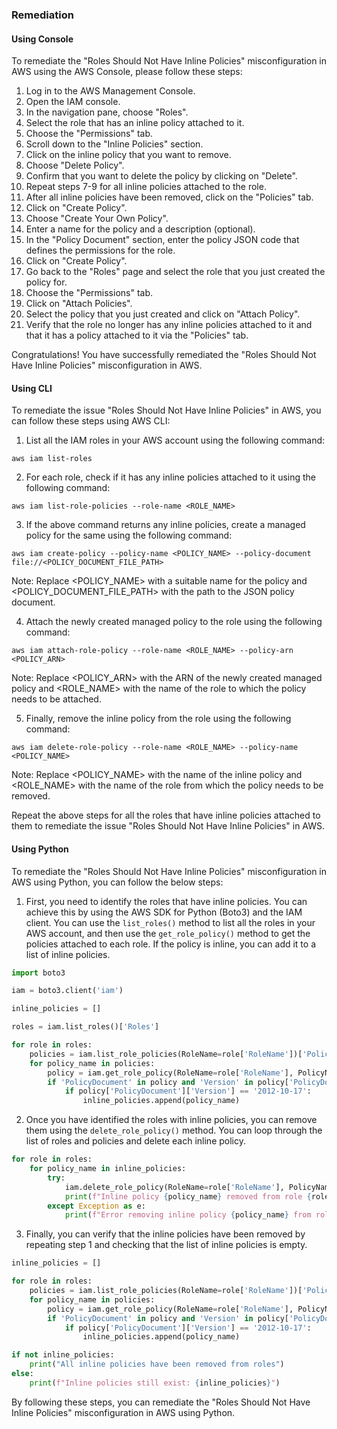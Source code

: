### Remediation

#### Using Console

To remediate the "Roles Should Not Have Inline Policies" misconfiguration in AWS using the AWS Console, please follow these steps:

1. Log in to the AWS Management Console.
2. Open the IAM console.
3. In the navigation pane, choose "Roles".
4. Select the role that has an inline policy attached to it.
5. Choose the "Permissions" tab.
6. Scroll down to the "Inline Policies" section.
7. Click on the inline policy that you want to remove.
8. Choose "Delete Policy".
9. Confirm that you want to delete the policy by clicking on "Delete".
10. Repeat steps 7-9 for all inline policies attached to the role.
11. After all inline policies have been removed, click on the "Policies" tab.
12. Click on "Create Policy".
13. Choose "Create Your Own Policy".
14. Enter a name for the policy and a description (optional).
15. In the "Policy Document" section, enter the policy JSON code that defines the permissions for the role.
16. Click on "Create Policy".
17. Go back to the "Roles" page and select the role that you just created the policy for.
18. Choose the "Permissions" tab.
19. Click on "Attach Policies".
20. Select the policy that you just created and click on "Attach Policy".
21. Verify that the role no longer has any inline policies attached to it and that it has a policy attached to it via the "Policies" tab.

Congratulations! You have successfully remediated the "Roles Should Not Have Inline Policies" misconfiguration in AWS.

#### Using CLI

To remediate the issue "Roles Should Not Have Inline Policies" in AWS, you can follow these steps using AWS CLI:

1. List all the IAM roles in your AWS account using the following command:
```
aws iam list-roles
```

2. For each role, check if it has any inline policies attached to it using the following command:
```
aws iam list-role-policies --role-name <ROLE_NAME>
```

3. If the above command returns any inline policies, create a managed policy for the same using the following command:
```
aws iam create-policy --policy-name <POLICY_NAME> --policy-document file://<POLICY_DOCUMENT_FILE_PATH>
```
Note: Replace <POLICY_NAME> with a suitable name for the policy and <POLICY_DOCUMENT_FILE_PATH> with the path to the JSON policy document.

4. Attach the newly created managed policy to the role using the following command:
```
aws iam attach-role-policy --role-name <ROLE_NAME> --policy-arn <POLICY_ARN>
```
Note: Replace <POLICY_ARN> with the ARN of the newly created managed policy and <ROLE_NAME> with the name of the role to which the policy needs to be attached.

5. Finally, remove the inline policy from the role using the following command:
```
aws iam delete-role-policy --role-name <ROLE_NAME> --policy-name <POLICY_NAME>
```
Note: Replace <POLICY_NAME> with the name of the inline policy and <ROLE_NAME> with the name of the role from which the policy needs to be removed.

Repeat the above steps for all the roles that have inline policies attached to them to remediate the issue "Roles Should Not Have Inline Policies" in AWS.

#### Using Python

To remediate the "Roles Should Not Have Inline Policies" misconfiguration in AWS using Python, you can follow the below steps:

1. First, you need to identify the roles that have inline policies. You can achieve this by using the AWS SDK for Python (Boto3) and the IAM client. You can use the `list_roles()` method to list all the roles in your AWS account, and then use the `get_role_policy()` method to get the policies attached to each role. If the policy is inline, you can add it to a list of inline policies.

```python
import boto3

iam = boto3.client('iam')

inline_policies = []

roles = iam.list_roles()['Roles']

for role in roles:
    policies = iam.list_role_policies(RoleName=role['RoleName'])['PolicyNames']
    for policy_name in policies:
        policy = iam.get_role_policy(RoleName=role['RoleName'], PolicyName=policy_name)
        if 'PolicyDocument' in policy and 'Version' in policy['PolicyDocument']:
            if policy['PolicyDocument']['Version'] == '2012-10-17':
                inline_policies.append(policy_name)
```

2. Once you have identified the roles with inline policies, you can remove them using the `delete_role_policy()` method. You can loop through the list of roles and policies and delete each inline policy.

```python
for role in roles:
    for policy_name in inline_policies:
        try:
            iam.delete_role_policy(RoleName=role['RoleName'], PolicyName=policy_name)
            print(f"Inline policy {policy_name} removed from role {role['RoleName']}")
        except Exception as e:
            print(f"Error removing inline policy {policy_name} from role {role['RoleName']}: {e}")
```

3. Finally, you can verify that the inline policies have been removed by repeating step 1 and checking that the list of inline policies is empty.

```python
inline_policies = []

for role in roles:
    policies = iam.list_role_policies(RoleName=role['RoleName'])['PolicyNames']
    for policy_name in policies:
        policy = iam.get_role_policy(RoleName=role['RoleName'], PolicyName=policy_name)
        if 'PolicyDocument' in policy and 'Version' in policy['PolicyDocument']:
            if policy['PolicyDocument']['Version'] == '2012-10-17':
                inline_policies.append(policy_name)

if not inline_policies:
    print("All inline policies have been removed from roles")
else:
    print(f"Inline policies still exist: {inline_policies}")
```

By following these steps, you can remediate the "Roles Should Not Have Inline Policies" misconfiguration in AWS using Python.

